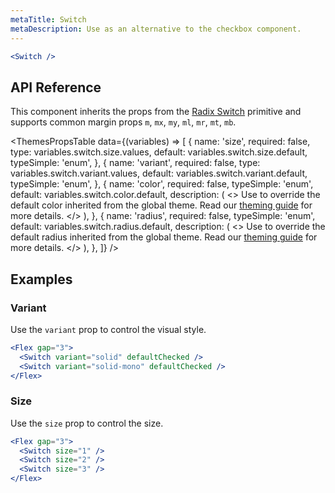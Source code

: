 ```yaml
---
metaTitle: Switch
metaDescription: Use as an alternative to the checkbox component.
---
```


```jsx live=true
<Switch />
```

## API Reference

This component inherits the props from the [Radix Switch](/docs/primitives/components/switch) primitive and supports common margin props `m`, `mx`, `my`, `ml`, `mr`, `mt`, `mb`.

<ThemesPropsTable
  data={(variables) => [
    {
      name: 'size',
      required: false,
      type: variables.switch.size.values,
      default: variables.switch.size.default,
      typeSimple: 'enum',
    },
    {
      name: 'variant',
      required: false,
      type: variables.switch.variant.values,
      default: variables.switch.variant.default,
      typeSimple: 'enum',
    },
    {
      name: 'color',
      required: false,
      typeSimple: 'enum',
      default: variables.switch.color.default,
      description: (
        <>
          Use to override the default color inherited from the global theme.
          Read our <a href="/TODO">theming guide</a> for more details.
        </>
      ),
    },
    {
      name: 'radius',
      required: false,
      typeSimple: 'enum',
      default: variables.switch.radius.default,
      description: (
        <>
          Use to override the default radius inherited from the global theme.
          Read our <a href="/TODO">theming guide</a> for more details.
        </>
      ),
    },
  ]}
/>

## Examples

### Variant

Use the `variant` prop to control the visual style.

```jsx live=true
<Flex gap="3">
  <Switch variant="solid" defaultChecked />
  <Switch variant="solid-mono" defaultChecked />
</Flex>
```

### Size

Use the `size` prop to control the size.

```jsx live=true
<Flex gap="3">
  <Switch size="1" />
  <Switch size="2" />
  <Switch size="3" />
</Flex>
```
